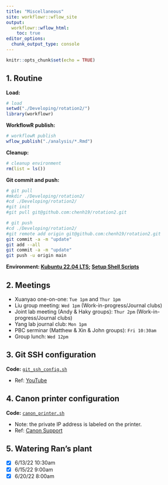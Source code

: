 ```yaml
---
title: "Miscellaneous"
site: workflowr::wflow_site
output:
  workflowr::wflow_html:
    toc: true
editor_options:
  chunk_output_type: console
---
```


```r
knitr::opts_chunk$set(echo = TRUE)
```

## 1. Routine

**Load:**

```r
# load
setwd("./Developing/rotation2/")
library(workflowr)
```

**WorkflowR publish:**

```r
# workflowR publish
wflow_publish("./analysis/*.Rmd")
```

**Cleanup:**

```r
# cleanup environment
rm(list = ls())
```

**Git commit and push:**

```bash
# git pull
#mkdir ./Developing/rotation2/
#cd ./Developing/rotation2/ 
#git init
#git pull git@github.com:chenh19/rotation2.git

# git push
#cd ./Developing/rotation2/
#git remote add origin git@github.com:chenh19/rotation2.git
git commit -a -m "update"
git add --all
git commit -a -m "update"
git push -u origin main
```

**Environment: [Kubuntu 22.04 LTS](https://kubuntu.org/); [Setup Shell Scripts](https://github.com/chenh19/MyWorkspace)**

## 2. Meetings

- Xuanyao one-on-one: ```Tue 1pm``` and ```Thur 1pm```
- Liu group meeting: ```Wed 1pm``` (Work-in-progress/Journal clubs)
- Joint lab meeting (Andy & Haky groups): ```Thur 2pm``` (Work-in-progress/Journal clubs)
- Yang lab journal club: ```Mon 1pm```
- PBC serminar (Matthew & Xin & John groups): ```Fri 10:30am```
- Group lunch: ```Wed 12pm```


## 3. Git SSH configuration

**Code:** [```git_ssh_config.sh```](https://raw.githubusercontent.com/chenh19/MyWorkspace/main/src/cfg/0_gitssh.sh)  

- Ref: [YouTube](https://youtu.be/YnSMYgIybFU)


## 4. Canon printer configuration

**Code:** [```canon_printer.sh```](https://raw.githubusercontent.com/chenh19/rotation2/main/code/0_prepare/canon_printer.sh)  

- Note: the private IP address is labeled on the printer.
- Ref: [Canon Support](https://www.usa.canon.com/internet/portal/us/home/support/details/printers/color-laser/color-imageclass-mf735cdw)


## 5. Watering Ran's plant

- [x] 6/13/22 10:30am
- [x] 6/15/22 9:00am
- [x] 6/20/22 8:00am
